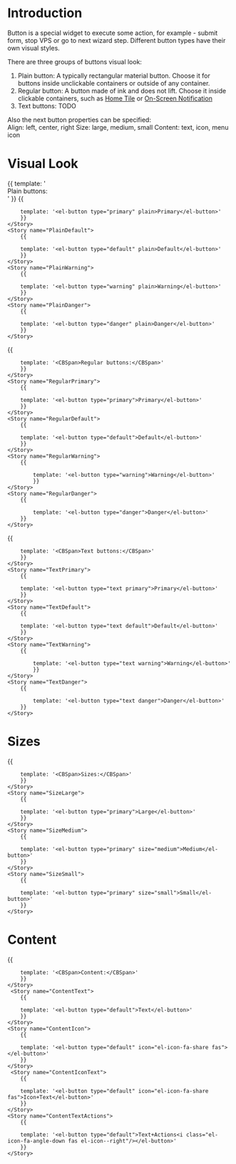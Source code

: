 
<Meta title="4 - Components/Basic/Button" />

# Introduction

Button is a special widget to execute some action, for example - submit form, stop VPS or go to next  wizard step. Different button types have their own visual styles.

There are three groups of buttons visual look: 
1. Plain button: A typically rectangular material button. Choose it for buttons inside unclickable containers or outside of any container.
2. Regular button: A button made of ink and does not lift. Choose it inside clickable containers, such as [Home Tile](/ui-kit/views/tile/home) or [On-Screen Notification](/app-kit/common/notifications/visualization#on-screen-notifications)
3. Text buttons: TODO

Also the next button properties can be specified:   
 Align: left, center, right
 Size: large, medium, small
 Content: text, icon, menu icon

# Visual Look 
    
<Preview>
    <Story name="Plain">
        {{ 
        template: '<div>Plain buttons:</div>'
        }}
    </Story>
    <Story name="PlainPrimary">
        {{ 
        
        template: '<el-button type="primary" plain>Primary</el-button>'
        }}
    </Story>
    <Story name="PlainDefault">
        {{ 
        
        template: '<el-button type="default" plain>Default</el-button>'
        }}
    </Story>
    <Story name="PlainWarning">
        {{ 
        
        template: '<el-button type="warning" plain>Warning</el-button>'
        }}
    </Story>
    <Story name="PlainDanger">
        {{ 
        
        template: '<el-button type="danger" plain>Danger</el-button>'
        }}
    </Story>
</Preview>

<Preview>
    <Story name="Regular">
        {{ 
        
        template: '<CBSpan>Regular buttons:</CBSpan>'
        }}
    </Story> 
    <Story name="RegularPrimary">
        {{ 
        
        template: '<el-button type="primary">Primary</el-button>'
        }}
    </Story>
    <Story name="RegularDefault">
        {{ 
        
        template: '<el-button type="default">Default</el-button>'
        }}
    </Story>
    <Story name="RegularWarning">
        {{ 
            
            template: '<el-button type="warning">Warning</el-button>'
            }}
    </Story>
    <Story name="RegularDanger">
        {{ 
            
            template: '<el-button type="danger">Danger</el-button>'
        }}
    </Story>
</Preview>

<Preview>
    <Story name="Text">
        {{ 
        
        template: '<CBSpan>Text buttons:</CBSpan>'
        }}
    </Story> 
    <Story name="TextPrimary">
        {{ 
        
        template: '<el-button type="text primary">Primary</el-button>'
        }}
    </Story>
    <Story name="TextDefault">
        {{ 
        
        template: '<el-button type="text default">Default</el-button>'
        }}
    </Story>
    <Story name="TextWarning">
        {{ 
            
            template: '<el-button type="text warning">Warning</el-button>'
            }}
    </Story>
    <Story name="TextDanger">
        {{ 
            
            template: '<el-button type="text danger">Danger</el-button>'
        }}
    </Story>
</Preview>


# Sizes
    
<Preview>
    <Story name="Size">
        {{ 
        
        template: '<CBSpan>Sizes:</CBSpan>'
        }}
    </Story>
    <Story name="SizeLarge">
        {{ 
        
        template: '<el-button type="primary">Large</el-button>'
        }}
    </Story>
    <Story name="SizeMedium">
        {{ 
        
        template: '<el-button type="primary" size="medium">Medium</el-button>'
        }}
    </Story>
    <Story name="SizeSmall">
        {{ 
        
        template: '<el-button type="primary" size="small">Small</el-button>'
        }}
    </Story>
</Preview>

# Content
    
<Preview>
    <Story name="Content">
        {{ 
        
        template: '<CBSpan>Content:</CBSpan>'
        }}
    </Story> 
     <Story name="ContentText">
        {{ 
        
        template: '<el-button type="default">Text</el-button>'
        }}
    </Story>
    <Story name="ContentIcon">
        {{ 
        
        template: '<el-button type="default" icon="el-icon-fa-share fas"></el-button>'
        }}
    </Story>
     <Story name="ContentIconText">
        {{ 
        
        template: '<el-button type="default" icon="el-icon-fa-share fas">Icon+Text</el-button>'
        }}
    </Story>
    <Story name="ContentTextActions">
        {{ 
        
        template: '<el-button type="default">Text+Actions<i class="el-icon-fa-angle-down fas el-icon--right"/></el-button>'
        }}
    </Story>
</Preview>
